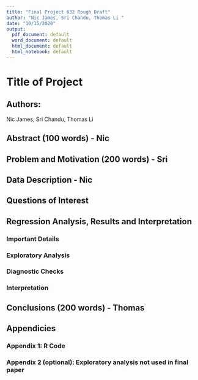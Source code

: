 ```yaml
---
title: "Final Project 632 Rough Draft"
author: "Nic James, Sri Chandu, Thomas Li "
date: "10/15/2020"
output:
  pdf_document: default
  word_document: default
  html_document: default
  html_notebook: default
---
```


# Title of Project

## Authors:

Nic James, Sri Chandu, Thomas Li

\pagebreak

## Abstract (100 words) - Nic



## Problem and Motivation (200 words) - Sri



## Data Description - Nic



## Questions of Interest



## Regression Analysis, Results and Interpretation

### Important Details



### Exploratory Analysis



### Diagnostic Checks



### Interpretation



## Conclusions (200 words) - Thomas



## Appendicies

### Appendix 1: R Code



### Appendix 2 (optional): Exploratory analysis not used in final paper